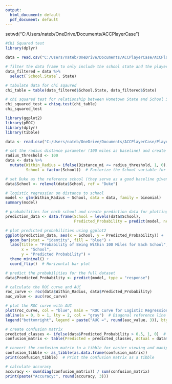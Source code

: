 ---
output:
  html_document: default
  pdf_document: default
---
setwd("C:/Users/nateb/OneDrive/Documents/ACCPlayerCase")

```{r}
#Chi Squared test
library(dplyr)

data = read.csv("C:/Users/nateb/OneDrive/Documents/ACCPlayerCase/ACCPlayers.csv")

# filter the data frame to only include the school state and the player's hometown state
data_filtered = data %>%
  select(`School.State`, State)

# tabulate data for chi sqaured
chi_table = table(data_filtered$School.State, data_filtered$State)

# chi squared test for relationship between Hometown State and School State
chi_squared_test = chisq.test(chi_table)
chi_squared_test
```

```{r}
library(ggplot2)
library(pROC)
library(dplyr)
library(tibble)

data <- read.csv("C:/Users/nateb/OneDrive/Documents/ACCPlayerCase/Player_School_Distances.csv")

# set the radius distance parameter (100 miles as baseline) and create a binary column for Within_Radius
radius_threshold <- 100
data <- data %>%
  mutate(Within_Radius = ifelse(Distance_mi <= radius_threshold, 1, 0),
         School = factor(School))  # Factorize the School variable for releveling

# set Duke as the reference school (they serve as a good baseline given their low in-state concentration)
data$School <- relevel(data$School, ref = "Duke")

# logistic regression on distance to school
model <- glm(Within_Radius ~ School, data = data, family = binomial)
summary(model)

# probabilities for each school and create prediction data for plotting
prediction_data <- data.frame(School = levels(data$School),
                              Predicted_Probability = predict(model, newdata = data.frame(School = levels(data$School)), type = "response"))

# plot predicted probabilities using ggplot2
ggplot(prediction_data, aes(x = School, y = Predicted_Probability)) +
  geom_bar(stat = "identity", fill = "blue") +
  labs(title = "Probability of Being Within 100 Miles for Each School",
       x = "School", 
       y = "Predicted Probability") +
  theme_minimal() +
  coord_flip()  # Horizontal bar plot

# predict the probabilities for the full dataset
data$Predicted_Probability <- predict(model, type = "response")

# calculate the ROC curve and AUC
roc_curve <- roc(data$Within_Radius, data$Predicted_Probability)
auc_value <- auc(roc_curve)

# plot the ROC curve with AUC
plot(roc_curve, col = "blue", main = "ROC Curve for Logistic Regression Model")
abline(a = 0, b = 1, lty = 2, col = "gray")  # Diagonal reference line for random guessing
legend("bottomright", legend = paste("AUC =", round(auc_value, 3)), bty = "n", col = "blue")

# create confusion matrix
predicted_classes <- ifelse(data$Predicted_Probability > 0.5, 1, 0)  # Threshold at 0.5
confusion_matrix <- table(Predicted = predicted_classes, Actual = data$Within_Radius)

# convert the confusion matrix to a tibble for easier viewing and manipulation
confusion_tibble <- as_tibble(as.data.frame(confusion_matrix))
print(confusion_tibble)  # Print the confusion matrix as a tibble

# calculate accuracy
accuracy <- sum(diag(confusion_matrix)) / sum(confusion_matrix)
print(paste("Accuracy:", round(accuracy, 3)))
```

